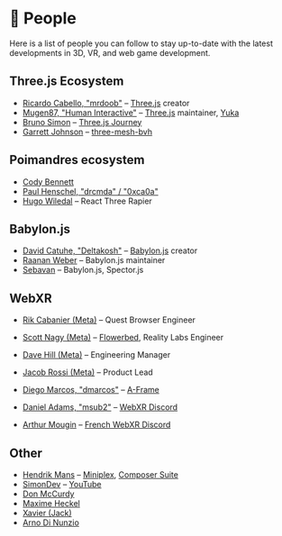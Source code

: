 # 🧑 People

Here is a list of people you can follow to stay up-to-date with the latest developments in 3D, VR, and web game development.

## Three.js Ecosystem

- [Ricardo Cabello, "mrdoob"](https://twitter.com/mrdoob) – [Three.js](https://threejs.org/) creator
- [Mugen87, "Human Interactive"](https://twitter.com/HUMAN_IA) – [Three.js](https://threejs.org/) maintainer, [Yuka](https://mugen87.github.io/yuka/)
- [Bruno Simon](https://twitter.com/bruno_simon) – [Three.js Journey](https://threejs-journey.com/)
- [Garrett Johnson](https://twitter.com/garrettkjohnson) – [three-mesh-bvh](https://github.com/gkjohnson/three-mesh-bvh)

## Poimandres ecosystem

- [Cody Bennett](https://twitter.com/Cody_J_Bennett)
- [Paul Henschel, "drcmda" / "0xca0a"](https://twitter.com/0xca0a)
- [Hugo Wiledal](https://twitter.com/etthugo) – React Three Rapier

## Babylon.js

- [David Catuhe, "Deltakosh"](https://twitter.com/deltakosh) – [Babylon.js](https://www.babylonjs.com/) creator
- [Raanan Weber](https://twitter.com/RaananW) – Babylon.js maintainer
- [Sebavan](https://twitter.com/sebavanjs) – Babylon.js, Spector.js

## WebXR

- [Rik Cabanier (Meta)](https://twitter.com/rcabanier) – Quest Browser Engineer
- [Scott Nagy (Meta)](https://twitter.com/visageofscott) – [Flowerbed](https://flowerbed.metademolab.com/), Reality Labs Engineer
- [Dave Hill (Meta)](https://twitter.com/00davehill00) – Engineering Manager
- [Jacob Rossi (Meta)](https://twitter.com/jacobrossi) – Product Lead

- [Diego Marcos, "dmarcos"](https://twitter.com/dmarcos) – [A-Frame](https://aframe.io/)
- [Daniel Adams, "msub2"](https://twitter.com/msub2official) – [WebXR Discord](https://discord.gg/4B9QNUPV)
- [Arthur Mougin](https://twitter.com/wellan_draco) – [French WebXR Discord](https://discord.gg/57fBsA4P)

## Other

- [Hendrik Mans](https://norden.social/@hmans) – [Miniplex](https://github.com/hmans/miniplex), [Composer Suite](https://github.com/hmans/composer-suite)
- [SimonDev](https://twitter.com/iced_coffee_dev) – [YouTube](https://www.youtube.com/channel/UCEwhtpXrg5MmwlH04ANpL8A)
- [Don McCurdy](https://twitter.com/donrmccurdy)
- [Maxime Heckel](https://twitter.com/MaximeHeckel)
- [Xavier (Jack)](https://twitter.com/KMkota0)
- [Arno Di Nunzio](https://twitter.com/aqro)
